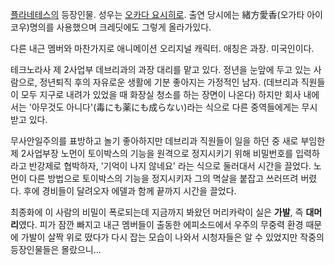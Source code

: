 [[플라네테스]]의 등장인물. 성우는 [[오카다 요시히로]]. 출연 당시에는 緒方愛香(오가타 아이코우)명의를 사용했으며 크레딧에도 그렇게 올라가있다.

다른 내근 멤버와 마찬가지로 애니메이션 오리지널 캐릭터. 애칭은 과장. 미국인이다.

테크노라사 제 2사업부 데브리과의 과장 대리를 맡고 있다. 정년을 눈앞에 두고 있는 사람으로, 정년퇴직 후의 자유로운 생활에 기분 좋아지는 가정적인 남자. (데브리과 직원들이 모두 지구로 내려가 있었을 때 화장실 청소를 하는 장면이 나온다) 하지만 회사 내에서는 '아무것도 아니다'(毒にも薬にも成らない)라는 식으로 다른 중역들에게는 무시받고 있다.

무사안일주의를 표방하고 놀기 좋아하지만 데브리과 직원들이 일을 하던 중 새로 부임한 제 2사업부장 노먼이 토이박스의 기능을 원격으로 정지시키기 위해 비밀번호를 입력하라고 반강제로 협박하자, '기억이 나지 않네요' 라는 식으로 둘러대서 시간을 끌었다. 노먼이 다른 방법으로 토이박스의 기능을 정지시키자 그의 멱살을 붙잡고 쓰러뜨려 버렸다. 후에 경비들이 달려오자 에델과 함께 끝까지 시간을 끌었다.

최종화에 이 사람의 비밀이 폭로되는데 지금까지 봐왔던 머리카락이 실은 '''가발''', 즉 '''대머리'''였다. 피가 잠깐 빠지고 내근 멤버들이 출동한 에피소드에서 우주의 무중력 환경 때문에 가발이 살짝 위로 떴다가 다시 잡는 모습이 나와서 시청자들은 알 수 있었지만 작중의 등장인물들은 몰랐으니...
